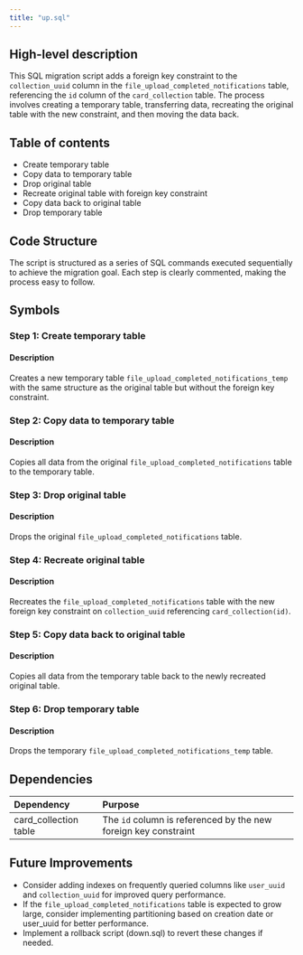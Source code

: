 ```yaml
---
title: "up.sql"
---
```


## High-level description
This SQL migration script adds a foreign key constraint to the `collection_uuid` column in the `file_upload_completed_notifications` table, referencing the `id` column of the `card_collection` table. The process involves creating a temporary table, transferring data, recreating the original table with the new constraint, and then moving the data back.

## Table of contents
- Create temporary table
- Copy data to temporary table
- Drop original table
- Recreate original table with foreign key constraint
- Copy data back to original table
- Drop temporary table

## Code Structure
The script is structured as a series of SQL commands executed sequentially to achieve the migration goal. Each step is clearly commented, making the process easy to follow.

## Symbols

### Step 1: Create temporary table
#### Description
Creates a new temporary table `file_upload_completed_notifications_temp` with the same structure as the original table but without the foreign key constraint.

### Step 2: Copy data to temporary table
#### Description
Copies all data from the original `file_upload_completed_notifications` table to the temporary table.

### Step 3: Drop original table
#### Description
Drops the original `file_upload_completed_notifications` table.

### Step 4: Recreate original table
#### Description
Recreates the `file_upload_completed_notifications` table with the new foreign key constraint on `collection_uuid` referencing `card_collection(id)`.

### Step 5: Copy data back to original table
#### Description
Copies all data from the temporary table back to the newly recreated original table.

### Step 6: Drop temporary table
#### Description
Drops the temporary `file_upload_completed_notifications_temp` table.

## Dependencies
| Dependency | Purpose |
|:-----------|:--------|
| card_collection table | The `id` column is referenced by the new foreign key constraint |

## Future Improvements
- Consider adding indexes on frequently queried columns like `user_uuid` and `collection_uuid` for improved query performance.
- If the `file_upload_completed_notifications` table is expected to grow large, consider implementing partitioning based on creation date or user_uuid for better performance.
- Implement a rollback script (down.sql) to revert these changes if needed.